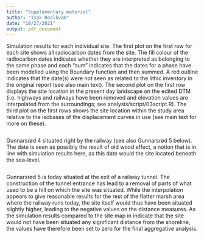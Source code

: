 ```yaml
---
title: "Supplementary material"
author: "Isak Roalkvam"
date: "10/27/2021"
output: pdf_document
---
```


Simulation results for each individual site. The first plot on the first row for each site shows all radiocarbon dates from the site. The fill colour of the radiocarbon dates indicates whether they are interpreted as belonging to the same phase and each "sum" indicates that the dates for a phase have been modelled using the Boundary function and then summed. A red outline indicates that the date(s) were not seen as related to the lithic inventory in the original report (see also main text). The second plot on the first row displays the site location in the present day landscape on the edited DTM (i.e. highways and railways have been removed and elevation values are interpolated from the surroundings; see analysis/script/03script.R). The third plot on the first rows shows the site location within the study area relative to the isobases of the displacement curves in use (see main text for more on these).

```r

```

Gunnarsrød 4 situated right by the railway (see also Gunnarsrød 5 below). The date is seen as possibly the result of old wood effect, a notion that is in line with simulation results here, as this date would the site located beneath the sea-level. 

```r

```

Gunnarsrød 5 is today situated at the exit of a railway tunnel. The construction of the tunnel entrance has lead to a removal of parts of what used to be a hill on which the site was situated. While the interpolation appears to give reasonable results for the rest of the flatter marsh area where the railway runs today, the site itself would thus have been situated slightly higher, leading to the negative values on the distance measures. As the simulation results compared to the site map in   indicate that the site would not have been situated any significant distance from the shoreline, the values have therefore been set to zero for the final aggregative analysis.
